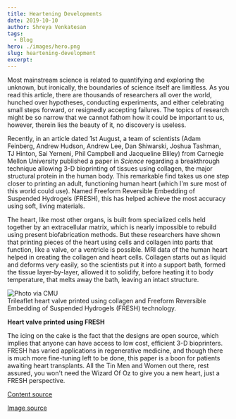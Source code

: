 ```yaml
---
title: Heartening Developments
date: 2019-10-10
author: Shreya Venkatesan
tags:
  - Blog
hero: ./images/hero.png
slug: heartening-development
excerpt:
---
```


Most mainstream science is related to quantifying and exploring the
unknown, but ironically, the boundaries of science itself are limitless.
As you read this article, there are thousands of researchers all over
the world, hunched over hypotheses, conducting experiments, and either
celebrating small steps forward, or resignedly accepting failures. The
topics of research might be so narrow that we cannot fathom how it could
be important to us, however, therein lies the beauty of it, no discovery
is useless.

Recently, in an article dated 1st August, a team of scientists (Adam
Feinberg, Andrew Hudson, Andrew Lee, Dan Shiwarski, Joshua Tashman, TJ
Hinton, Sai Yerneni, Phil Campbell and Jacqueline Bliley) from Carnegie
Mellon University published a paper in *Science* regarding a
breakthrough technique allowing 3-D bioprinting of tissues using
collagen, the major structural protein in the human body. This
remarkable find takes us one step closer to printing an adult,
functioning human heart (which I'm sure most of this world could use).
Named Freeform Reversible Embedding of Suspended Hydrogels (FRESH), this
has helped achieve the most accuracy using soft, living materials.

The heart, like most other organs, is built from specialized cells held
together by an extracellular matrix, which is nearly impossible to
rebuild using present biofabrication methods. But these researchers have
shown that printing pieces of the heart using cells and collagen into
parts that function, like a valve, or a ventricle is possible. MRI data
of the human heart helped in creating the collagen and heart cells.
Collagen starts out as liquid and deforms very easily, so the scientists
put it into a support bath, formed the tissue layer-by-layer, allowed it
to solidify, before heating it to body temperature, that melts away the
bath, leaving an intact structure.

<div class="Image__Small">
  <img src="./images/pic1.png" alt="Photo via CMU" />
  <figcaption>Trileaflet heart valve printed using collagen and Freeform Reversible
Embedding of Suspended Hydrogels (FRESH) technology.</figcaption>
</div>

**Heart valve printed using FRESH**

The icing on the cake is the fact that the designs are open source,
which implies that anyone can have access to low cost, efficient 3-D
bioprinters. FRESH has varied applications in regenerative medicine, and
though there is much more fine-tuning left to be done, this paper is a
boon for patients awaiting heart transplants. All the Tin Men and Women
out there, rest assured, you won't need the Wizard Of Oz to give you a
new heart, just a FRESH perspective.

[Content source](https://engineering.cmu.edu/news-events/news/2019/08/01-feinberg-science-paper.html)

[Image source](https://3dprintingindustry.com/news/carnegie-mellon-advances-fresh-3d-bioprinting-to-rebuild-the-heart-159473/)
